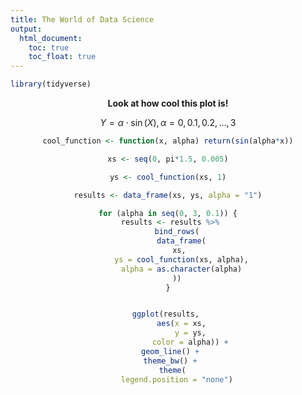 ```yaml
---
title: The World of Data Science 
output: 
  html_document:
    toc: true
    toc_float: true
---
```




```r
library(tidyverse)
```


<center> __Look at how cool this plot is!__ <center>

$$Y = \alpha \cdot \sin(X), \alpha = 0,0.1,0.2,...,3$$

```r

cool_function <- function(x, alpha) return(sin(alpha*x))

xs <- seq(0, pi*1.5, 0.005)

ys <- cool_function(xs, 1)

results <- data_frame(xs, ys, alpha = "1")

for (alpha in seq(0, 3, 0.1)) {
  results <- results %>% 
    bind_rows(
      data_frame(
      xs, 
      ys = cool_function(xs, alpha),
      alpha = as.character(alpha)
    ))
}


ggplot(results, 
       aes(x = xs, 
           y = ys, 
           color = alpha)) + 
  geom_line() + 
  theme_bw() + 
  theme(
    legend.position = "none")
```